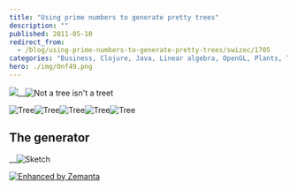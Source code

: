 ```yaml
---
title: "Using prime numbers to generate pretty trees"
description: ""
published: 2011-05-10
redirect_from:
  - /blog/using-prime-numbers-to-generate-pretty-trees/swizec/1705
categories: "Business, Clojure, Java, Linear algebra, OpenGL, Plants, Tree, Uncategorized"
hero: ./img/Onf49.png
---
```


![](./img/Onf49.png)![]()![]()![]()![]()![]()![]()\_\_![]()![](./img/KlUXU.png "Not a tree isn't a treet")![]()![]()

![](./img/NlQkb.png "Tree")![](./img/VFX7p.png "Tree")![](./img/avoQP.png "Tree")![](./img/Onf49.png "Tree")![](./img/csDVD.png "Tree")

## The generator

![]()![]()\_\_![](./img/83sOz.jpg "Sketch")![]()

[![Enhanced by Zemanta](http://img.zemanta.com/zemified_e.png?x-id=666832dc-2563-4672-abbb-3ea6296b7ba1)](http://www.zemanta.com/ "Enhanced by Zemanta")
